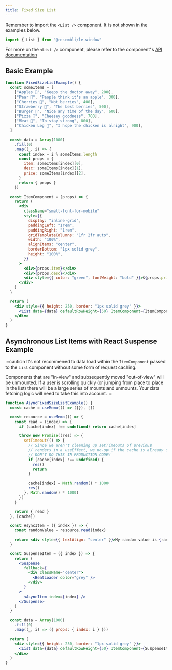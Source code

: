```yaml
---
title: Fixed Size List
---
```


Remember to import the `<List />` component. It is not shown in the examples below.

```js
import { List } from "@resembli/le-window"
```

For more on the `<List />` component, please refer to the component's [API documentation](/docs/le-window/list)

## Basic Example


```jsx live
function FixedSizeListExample() {
  const someItems = [
    ["Apples 🍎", "Keeps the doctor away", 200],
    ["Pear 🍐", "People think it's an apple", 300],
    ["Cherries 🍒", "Not berries", 400],
    ["Strawberry 🍓", "The best berries", 500],
    ["Burger 🍔", "Nice any time of the day", 600],
    ["Pizza 🍕", "Cheesey goodness", 700],
    ["Meat 🍖", "To stay strong", 800],
    ["Chicken Leg 🍗", "I hope the chicken is alright", 900],
  ]

  const data = Array(1000)
    .fill(0)
    .map((_, i) => {
      const index = i % someItems.length
      const props = {
        item: someItems[index][0],
        desc: someItems[index][1],
        price: someItems[index][2],
      }
      return { props }
    })

  const ItemComponent = (props) => {
    return (
      <div
        className="small-font-for-mobile"
        style={{
          display: "inline-grid",
          paddingLeft: "1rem",
          paddingRight: "1rem",
          gridTemplateColumns: "1fr 2fr auto",
          width: "100%",
          alignItems: "center",
          borderBottom: "1px solid grey",
          height: "100%",
        }}
      >
        <div>{props.item}</div>
        <div>{props.desc}</div>
        <div style={{ color: "green", fontWeight: "bold" }}>${props.price}</div>
      </div>
    )
  }

  return (
    <div style={{ height: 250, border: "1px solid grey" }}>
      <List data={data} defaultRowHeight={50} ItemComponent={ItemComponent} />
    </div>
  )
}
```

## Asynchronous List Items with React Suspense Example

:::caution
It's not recommened to data load within the `ItemComponent` passed to the `List` component without some form
of request caching.

Components that are "in-view" and subsequently moved "out-of-view" will be unmounted. If a
user is scrolling quickly (or jumping from place to place in the list) there will be a large series of mounts and
unmounts. Your data fetching logic will need to take this into account.
:::

```jsx live
function AsyncFixedSizeListExample() {
  const cache = useMemo(() => ({}), [])

  const resource = useMemo(() => {
    const read = (index) => {
      if (cache[index] !== undefined) return cache[index]

      throw new Promise((res) => {
        setTimeout(() => {
          // Since we aren't cleaning up setTimeouts of previous
          // renders in a useEffect, we no-op if the cache is already set.
          // DON'T DO THIS IN PRODUCTION CODE!
          if (cache[index] !== undefined) {
            res()
            return
          }

          cache[index] = Math.random() * 1000
          res()
        }, Math.random() * 1000)
      })
    }

    return { read }
  }, [cache])

  const AsyncItem = ({ index }) => {
    const randomValue = resource.read(index)

    return <div style={{ textAlign: "center" }}>My random value is {randomValue}</div>
  }

  const SuspenseItem = ({ index }) => {
    return (
      <Suspense
        fallback={
          <div className="center">
            <BeatLoader color="grey" />
          </div>
        }
      >
        <AsyncItem index={index} />
      </Suspense>
    )
  }

  const data = Array(1000)
    .fill(0)
    .map((_, i) => ({ props: { index: i } }))

  return (
    <div style={{ height: 250, border: "1px solid grey" }}>
      <List data={data} defaultRowHeight={50} ItemComponent={SuspenseItem} />
    </div>
  )
}
```

